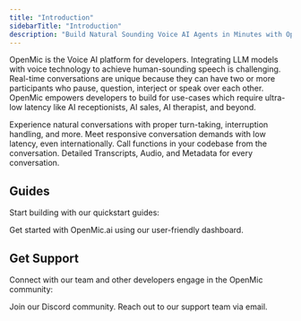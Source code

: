 ```yaml
---
title: "Introduction"
sidebarTitle: "Introduction"
description: "Build Natural Sounding Voice AI Agents in Minutes with Openmic.ai"
---
```




OpenMic is the Voice AI platform for developers.
Integrating LLM models with voice technology to achieve human-sounding speech is challenging. Real-time conversations are unique because they can have two or more participants who pause, question, interject or speak over each other.
OpenMic empowers developers to build for use-cases which require ultra-low latency like  AI receptionists, AI sales, AI therapist, and beyond.

<CardGroup cols={2}>
  <Card
    title="Engaging Conversations"
    icon="microphone"
    iconType="regular"
    color="#f25130">
    Experience natural conversations with proper turn-taking, interruption handling, and more.
  </Card>
  <Card title="Realtime/Low Latency Demands" icon="timer" iconType="regular" color="#f25130">
    Meet responsive conversation demands with low latency, even internationally.
  </Card>
  <Card title="Function Calling" icon= "atom" iconType="regular"color="#f25130">
    Call functions in your codebase from the conversation.
  </Card>
  <Card title="Detailed Conversation Data" icon="book" iconType="regular" color="#f25130">
    Detailed Transcripts, Audio, and Metadata for every conversation.
  </Card>
</CardGroup>



## Guides

Start building with our quickstart guides:

<CardGroup cols={2}>
  <Card
    title="No-code Dashboard Guide"
    icon="browser"
    iconType="solid"
    color="#54a7ff"
    href="https://openmic.ai"
    >
    Get started with OpenMic.ai using our user-friendly dashboard.
  </Card>
</CardGroup>







## Get Support

Connect with our team and other developers engage in the OpenMic community:

<CardGroup cols={2}>
  <Card
    title="Join Our Slack"
    icon="slack"
    iconType="solid"
    color="#4A154B"
    href="https://join.slack.com/t/openmicai/shared_invite/zt-2ha8kt9pt-jaElinNxF4VgN5gyCC6spg"
  >
    Join our Discord community.
  </Card>
  <Card
    title="Email"
    icon="envelope"
    iconType="solid"
    color="#4A154B"
    href="mailto:support@openmic.ai"
  >
    Reach out to our support team via email.
  </Card>
</CardGroup>
